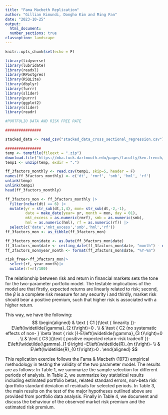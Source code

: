 ---
title: "Fama Macbeth Replication"
author: "Gillian Kimundi, Dongho Kim and Ming Fan"
date: "2023-10-25"
output:
  html_document:
  number_sections: true
classoption: landscape  
---

```{r setup, include=FALSE}
knitr::opts_chunk$set(echo = F)
```

```{r echo=F,include=FALSE}


library(tidyverse)
library(lubridate)
library(readxl)
library(RPostgres)
library(RSQLite)
library(dbplyr)
library(furrr)
library(slider)
library(purrr)
library(ggplot2)
library(slider)
library(readr)

```

```{r include=FALSE}
#PORTFOLIO DATA AND RISK FREE RATE 

################

stacked_data <- read_csv("stacked_data_cross_sectional_regression.csv")

################
temp <- tempfile(fileext = ".zip")
download.file("https://mba.tuck.dartmouth.edu/pages/faculty/ken.french/ftp/F-F_Research_Data_Factors_CSV.zip",temp)
temp1 <- unzip(temp, exdir = ".")

ff_3factors_monthly <- read.csv(temp1, skip=5, header = F) 
names(ff_3factors_monthly) <- c('dt', 'rmrf', 'smb', 'hml', 'rf')
unlink(temp)
unlink(temp1)
head(ff_3factors_monthly)

ff_3factors_mon <- ff_3factors_monthly |> 
  filter(nchar(dt) == 6) |> 
  mutate(yr = str_sub(dt,1,4), mon= str_sub(dt,-2,-1),  
         date = make_date(year= yr, month = mon, day = 01),
         mkt_excess = as.numeric(rmrf), smb = as.numeric(smb),
         hml = as.numeric(hml), rf = as.numeric(rf)) |> 
  select(c('date','mkt_excess','smb','hml','rf'))
ff_3factors_mon <- as_tibble(ff_3factors_mon)

ff_3factors_mon$date <- as.Date(ff_3factors_mon$date)
ff_3factors_mon$date <- ceiling_date(ff_3factors_mon$date, "month") - days(1)
ff_3factors_mon$year_month <- format(ff_3factors_mon$date, "%Y-%m")

risk_free<-ff_3factors_mon|>
  select(rf, year_month)|>
  mutate(rf=rf/100)

```


The relationship between risk and return in financial markets sets the tone for the two-parameter portfolio model. The testable implications of the model are that firstly, expected returns are linearly related to risk; second, the $\beta$ is a complete risk measure for any security $i$ and thirdly, market risk should bear a positive premium, such that higher risk is associated with a higher return.

This way, we have the following: $$
\begin{aligned}
& \text { C1 }(\text { linearity })-E\left(\widetilde{\gamma}_{2 t}\right)=0 . \\
& \text { C2 (no systematic effects of non- } \beta \text { risk })-E\left(\widetilde{\gamma}_{3 t}\right)=0 . \\
& \text { C3 }(\text { positive expected return-risk tradeoff })-E\left(\widetilde{\gamma}_{1 t}\right)=E\left(\widetilde{R}_{m t}\right)- \\
& E\left(\widetilde{R}_{0 t}\right)>0 .
\end{aligned}
$$

This replication exercise follows the Fama & Macbeth (1973) empirical methodology in testing the validity of the two parameter model. The results are as follows: In Table 1, we summarize the sample selection for different periods of analysis. In Table 2, we summarize key statistical results including estimated portfolio betas, related standard errors, non-beta risk (portfolio standard deviation of residuals for selected periods. In Table 3, the main results on the test of the major hypotheses outlined above are provided from portfolio data analysis. Finally in Table 4, we document and discuss the behaviour of the observed market risk premium and the estimated risk premium.

